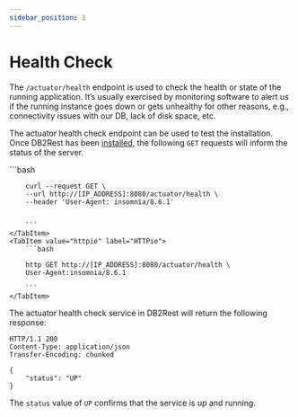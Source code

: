 ```yaml
---
sidebar_position: 1
---
```


# Health Check


The `/actuator/health` endpoint is used to check the health or state of the running application.
It’s usually exercised by monitoring software to alert us if the running instance goes down or gets unhealthy for other reasons, e.g.,
connectivity issues with our DB, lack of disk space, etc.


The actuator health check endpoint can be used to test the installation. Once DB2Rest has been [installed](../intro), the following `GET` requests
will inform the status of the server.



<Tabs>
    <TabItem value="cURL" label="cURL" default>
        ```bash

        curl --request GET \
        --url http://[IP_ADDRESS]:8080/actuator/health \
        --header 'User-Agent: insomnia/8.6.1'


        ```
    </TabItem>
    <TabItem value="httpie" label="HTTPie">
        ```bash

        http GET http://[IP_ADDRESS]:8080/actuator/health \
        User-Agent:insomnia/8.6.1

        ```
    </TabItem>

</Tabs>


The actuator health check service in DB2Rest will return the following response:


```http
HTTP/1.1 200
Content-Type: application/json
Transfer-Encoding: chunked

{
	"status": "UP"
}

```
The `status` value of `UP` confirms that the service is up and running.




